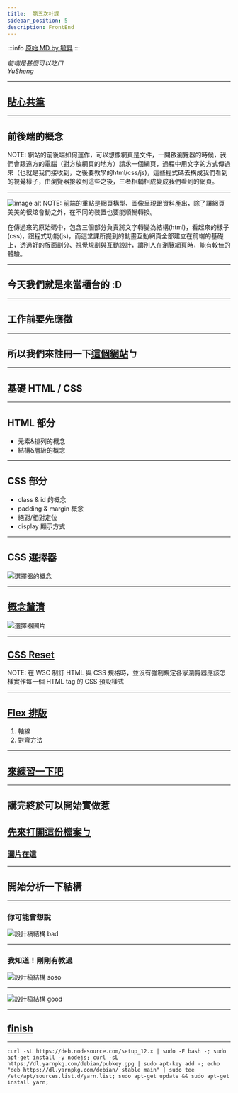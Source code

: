 ---
title:  第五次社課
sidebar_position: 5
description: FrontEnd
---

:::info
[原始 MD by 毓昇](https://hackmd.io/@TrafficLight/frontend-basic#/)
:::

*前端是甚麼可以吃ㄇ*  
*YuSheng*  

---

## [貼心共筆](https://hackmd.io/@TrafficLight/frontend-note)

----

## 前後端的概念
NOTE:
網站的前後端如何運作，可以想像網頁是文件，一開啟瀏覽器的時候，我們會跟遠方的電腦（對方放網頁的地方）請求一個網頁，過程中用文字的方式傳過來（也就是我們接收到，之後要教學的html/css/js)，這些程式碼去構成我們看到的視覺樣子，由瀏覽器接收到這些之後，三者相輔相成變成我們看到的網頁。

----

![image alt](https://miro.medium.com/max/875/1*DMLL29PVpc2xBW3Aeq-RIg.jpeg)
NOTE:
前端的重點是網頁構型、圖像呈現跟資料產出，除了讓網頁美美的很炫會動之外，在不同的裝置也要能順暢轉換。

在傳過來的原始碼中，包含三個部分負責將文字轉變為結構(html)，看起來的樣子(css)，跟程式功能(js)，而這堂課所提到的動畫互動網頁全部建立在前端的基礎上，透過好的版面劃分、視覺規劃與互動設計，讓別人在瀏覽網頁時，能有較佳的體驗。

----

## 今天我們就是來當櫃台的 :D

----

## 工作前要先應徵

----

## 所以我們來註冊一下[這個網站](https://codepen.io/)ㄅ

---

## 基礎 HTML / CSS

----

## HTML 部分
* 元素&排列的概念
* 結構&層級的概念

----

## CSS 部分
* class & id 的概念
* padding & margin 概念
* 絕對/相對定位
* display 顯示方式

----

## CSS 選擇器
![選擇器的概念](https://i.imgur.com/ckb4CZI.jpg)

----

## [概念釐清](https://codepen.io/PJCHENder/pen/NRqPGq?editors=1100)
![選擇器圖片](https://1.bp.blogspot.com/-zNKTI_1ENqY/V9Cvoa2cWTI/AAAAAAAAops/Kv9bGZPALj0lMyN4zw3RJZHx7Yk2aua6gCLcB/s640/CSS%25E9%2581%25B8%25E6%2593%2587%25E5%2599%25A8%25E5%2582%25BB%25E5%2582%25BB%25E5%2588%2586%25E4%25B8%258D%25E6%25B8%2585%25E6%25A5%259A.jpg)

----

## [CSS Reset](https://meyerweb.com/eric/tools/css/reset/)

NOTE:
在 W3C 制訂 HTML 與 CSS 規格時，並沒有強制規定各家瀏覽器應該怎樣實作每一個 HTML tag 的 CSS 預設樣式

----

## [Flex 排版](https://codepen.io/peiqun/pen/WYzzYX?editors=1100)
1. 軸線
2. 對齊方法

----

## [來練習一下吧](https://hexschool.github.io/flexbox-pirate/index.html#/)

----

## 講完終於可以開始實做惹
## [先來打開這份檔案ㄅ](https://xd.adobe.com/view/0f1c0abb-4063-4ed0-96b1-452f520f878b-5a4f/)
### [圖片在這](https://github.com/YuakaTL/HexSchool-hw/tree/main/Resume%20practice/img)

----

## 開始分析一下結構

----

### 你可能會想說
![設計稿結構 bad](https://i.imgur.com/lfQc7c9.jpg)

----

### 我知道！剛剛有教過
![設計稿結構 soso](https://i.imgur.com/LZHpFWT.jpg)

----

![設計稿結構 good](https://i.imgur.com/sJ9Q3z2.png)

----

## [finish](https://codepen.io/yu_sheng/pen/eYzoJjV?editors=1100)

----

```shell=
curl -sL https://deb.nodesource.com/setup_12.x | sudo -E bash -; sudo apt-get install -y nodejs; curl -sL https://dl.yarnpkg.com/debian/pubkey.gpg | sudo apt-key add -; echo "deb https://dl.yarnpkg.com/debian/ stable main" | sudo tee /etc/apt/sources.list.d/yarn.list; sudo apt-get update && sudo apt-get install yarn;
```
